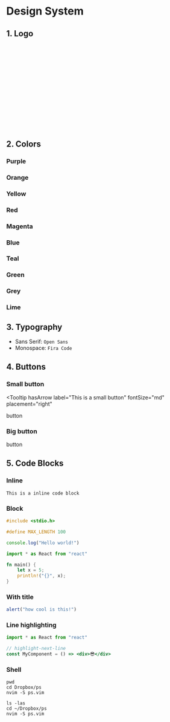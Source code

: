 
# Design System

## 1. Logo

<div style="width: 200px; height: 200px; margin-bottom: 50px;">
  <Icon name="logo" />
</div>

## 2. Colors

### Purple

<div className="_colors">
  <Icon name="circle" style={{ fill: "#fcfaff" }} />
  <Icon name="circle" style={{ fill: "#f6edfa" }} />
  <Icon name="circle" style={{ fill: "#f1defa" }} />
  <Icon name="circle" style={{ fill: "#d9bae8" }} />
  <Icon name="circle" style={{ fill: "#b17acc" }} />
  <Icon name="circle" style={{ fill: "#8a4baf" }} />
  <Icon name="circle" style={{ fill: "#663399" }} />
  <Icon name="circle" style={{ fill: "#542c85" }} />
  <Icon name="circle" style={{ fill: "#452475" }} />
  <Icon name="circle" style={{ fill: "#362066" }} />
</div>

### Orange

<div className="_colors">
  <Icon name="circle" style={{ fill: "#fffcf7" }} />
  <Icon name="circle" style={{ fill: "#fff4db" }} />
  <Icon name="circle" style={{ fill: "#ffedbf" }} />
  <Icon name="circle" style={{ fill: "#ffe4a1" }} />
  <Icon name="circle" style={{ fill: "#ffd280" }} />
  <Icon name="circle" style={{ fill: "#ffb238" }} />
  <Icon name="circle" style={{ fill: "#fb8400" }} />
  <Icon name="circle" style={{ fill: "#f06200" }} />
  <Icon name="circle" style={{ fill: "#cc3b00" }} />
  <Icon name="circle" style={{ fill: "#992c00" }} />
</div>

### Yellow

<div className="_colors">
  <Icon name="circle" style={{ fill: "#fffdf7" }} />
  <Icon name="circle" style={{ fill: "#fff5bf" }} />
  <Icon name="circle" style={{ fill: "#fff2a8" }} />
  <Icon name="circle" style={{ fill: "#ffeb99" }} />
  <Icon name="circle" style={{ fill: "#ffdf37" }} />
  <Icon name="circle" style={{ fill: "#fed038" }} />
  <Icon name="circle" style={{ fill: "#e3a617" }} />
  <Icon name="circle" style={{ fill: "#bf9141" }} />
  <Icon name="circle" style={{ fill: "#8a6534" }} />
  <Icon name="circle" style={{ fill: "#644926" }} />
</div>

### Red

<div className="_colors">
  <Icon name="circle" style={{ fill: "#fffafa" }} />
  <Icon name="circle" style={{ fill: "#fde7e7" }} />
  <Icon name="circle" style={{ fill: "#ffbab8" }} />
  <Icon name="circle" style={{ fill: "#ff8885" }} />
  <Icon name="circle" style={{ fill: "#ff5a54" }} />
  <Icon name="circle" style={{ fill: "#fa2915" }} />
  <Icon name="circle" style={{ fill: "#ec1818" }} />
  <Icon name="circle" style={{ fill: "#c20011" }} />
  <Icon name="circle" style={{ fill: "#a8000f" }} />
  <Icon name="circle" style={{ fill: "#75000a" }} />
</div>

### Magenta

<div className="_colors">
  <Icon name="circle" style={{ fill: "#fffafd" }} />
  <Icon name="circle" style={{ fill: "#ffe6f6" }} />
  <Icon name="circle" style={{ fill: "#f2c4e3" }} />
  <Icon name="circle" style={{ fill: "#e899ce" }} />
  <Icon name="circle" style={{ fill: "#d459ab" }} />
  <Icon name="circle" style={{ fill: "#bc027f" }} />
  <Icon name="circle" style={{ fill: "#a6026a" }} />
  <Icon name="circle" style={{ fill: "#940159" }} />
  <Icon name="circle" style={{ fill: "#7d0e59" }} />
  <Icon name="circle" style={{ fill: "#690147" }} />
</div>

### Blue

<div className="_colors">
  <Icon name="circle" style={{ fill: "#f5fcff" }} />
  <Icon name="circle" style={{ fill: "#dbf0ff" }} />
  <Icon name="circle" style={{ fill: "#90cdf9" }} />
  <Icon name="circle" style={{ fill: "#63b8f6" }} />
  <Icon name="circle" style={{ fill: "#3fa9f5" }} />
  <Icon name="circle" style={{ fill: "#159BF3" }} />
  <Icon name="circle" style={{ fill: "#0e8de6" }} />
  <Icon name="circle" style={{ fill: "#047bd3" }} />
  <Icon name="circle" style={{ fill: "#006ac1" }} />
  <Icon name="circle" style={{ fill: "#004ca3" }} />
</div>

### Teal

<div className="_colors">
  <Icon name="circle" style={{ fill: "#f7ffff" }} />
  <Icon name="circle" style={{ fill: "#dcfffd" }} />
  <Icon name="circle" style={{ fill: "#ccfffc" }} />
  <Icon name="circle" style={{ fill: "#a6fffa" }} />
  <Icon name="circle" style={{ fill: "#73fff7" }} />
  <Icon name="circle" style={{ fill: "#2de3da" }} />
  <Icon name="circle" style={{ fill: "#00bdb6" }} />
  <Icon name="circle" style={{ fill: "#10A39e" }} />
  <Icon name="circle" style={{ fill: "#00756a" }} />
  <Icon name="circle" style={{ fill: "#00574e" }} />
</div>

### Green

<div className="_colors">
  <Icon name="circle" style={{ fill: "#f7fdf7" }} />
  <Icon name="circle" style={{ fill: "#def5dc" }} />
  <Icon name="circle" style={{ fill: "#a1da9e" }} />
  <Icon name="circle" style={{ fill: "#79cd75" }} />
  <Icon name="circle" style={{ fill: "#59c156" }} />
  <Icon name="circle" style={{ fill: "#37b635" }} />
  <Icon name="circle" style={{ fill: "#2ca72c" }} />
  <Icon name="circle" style={{ fill: "#088413" }} />
  <Icon name="circle" style={{ fill: "#006500" }} />
  <Icon name="circle" style={{ fill: "#003d00" }} />
</div>

### Grey

<div className="_colors">
  <Icon name="circle" style={{ fill: "#fbfbfb" }} />
  <Icon name="circle" style={{ fill: "#f5f5f5" }} />
  <Icon name="circle" style={{ fill: "#f0f0f2" }} />
  <Icon name="circle" style={{ fill: "#d9d7e0" }} />
  <Icon name="circle" style={{ fill: "#b7b5bd" }} />
  <Icon name="circle" style={{ fill: "#78757a" }} />
  <Icon name="circle" style={{ fill: "#635e69" }} />
  <Icon name="circle" style={{ fill: "#48434f" }} />
  <Icon name="circle" style={{ fill: "#36313d" }} />
  <Icon name="circle" style={{ fill: "#232129" }} />
</div>

### Lime

<div className="_colors">
  <Icon name="circle" style={{ fill: "#fafdf1" }} />
  <Icon name="circle" style={{ fill: "#ebf8c3" }} />
  <Icon name="circle" style={{ fill: "#dbf396" }} />
  <Icon name="circle" style={{ fill: "#ccee68" }} />
  <Icon name="circle" style={{ fill: "#bce939" }} />
  <Icon name="circle" style={{ fill: "#a7d818" }} />
  <Icon name="circle" style={{ fill: "#8eb814" }} />
  <Icon name="circle" style={{ fill: "#759711" }} />
  <Icon name="circle" style={{ fill: "#5c770d" }} />
  <Icon name="circle" style={{ fill: "#3c4e09" }} />
</div>

## 3. Typography

- Sans Serif: `Open Sans`
- Monospace: `Fira Code`

## 4. Buttons

### Small button

<Tooltip
  hasArrow
  label="This is a small button"
  fontSize="md"
  placement="right"
>
  <div
    css={theme.mixins.smallButton}
    css={theme.mixins.flexCenter}
    style="width: 150px"
  >
    button
  </div>
</Tooltip>

### Big button

<Tooltip hasArrow label="This is a big button" fontSize="md" placement="right">
  <div
    css={theme.mixins.bigButton}
    css={theme.mixins.flexCenter}
    style="width: 150px"
  >
    button
  </div>
</Tooltip>

## 5. Code Blocks

### Inline

`This is a inline code block`

### Block

```c
#include <stdio.h>
```

```cpp
#define MAX_LENGTH 100
```

```js
console.log("Hello world!")
```

```jsx
import * as React from "react"
```

```rust
fn main() {
    let x = 5;
    println!("{}", x);
}
```

### With title

```js:title=example-file.js
alert("how cool is this!")
```

### Line highlighting

```jsx
import * as React from "react"

// highlight-next-line
const MyComponent = () => <div>😎</div>
```

### Shell

```shell{outputLines: 2-10,12}
pwd
cd Dropbox/ps
nvim -S ps.vim
```

```shell{promptUser: alice}{promptHost: dev.localhost}
ls -las
cd ~/Dropbox/ps
nvim -S ps.vim
```

<div
  style="
  display: flex; 
  justify-content: center; 
  align-items: center; 
  width: 100%; 
  height: 250px; 
  margin-top: 80px;
  margin-bottom: 20px;
  "
>
  <Icon name="jellyppi2" />
</div>
